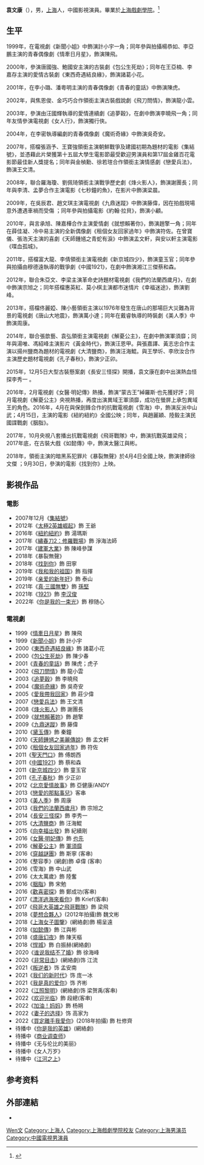 {{藝人
| 姓名 = 袁文康
| 類型 = 男演員
| 圖片 = 
| 圖片簡介 =
| 羅馬拼音 = Yuan Wenkang
| 英文名 = Mickey
| 國籍 = {{PRC}}
| 民族 = [[漢族|漢族]]
| 出生日期 = {{Birth date and age|1980|7|23}}
| 出生地點 = {{CHN}}[[上海|上海]]
| 職業 = [[演員|演員]]
| 語言 = 普通話、上海話
| 教育程度 = [[上海戲劇學院|上海戲劇學院]]表演系
| 代表作 = 
| 活躍年代 = 1999年-
| 經紀公司 =[[華誼兄弟|華誼兄弟]](已離開)
霍爾果斯十間影視傳媒有限公司
| 網站 = 
| imdb = 2869311
}}
'''袁文康'''（{{bd|1985年|7月23日|catIdx=Y袁}}），男，[[上海|上海]]人，中國影視演員。畢業於[[上海戲劇學院|上海戲劇學院]]。<ref>{{Cite web|title=专访演员袁文康：需要不同类型的角色来影响自己|url=http://www.chinanews.com/yl/2018/04-12/8488826.shtml|accessdate=2020-04-16|work=中新网|archive-date=2018-04-12|archive-url=https://web.archive.org/web/20180412130450/http://www.chinanews.com/yl/2018/04-12/8488826.shtml|dead-url=no}}</ref>

== 生平 ==
1999年，在電視劇《新聞小姐》中飾演計小宇一角；同年參與拍攝楊恭如、李亞鵬主演的青春偶像劇《情牽日月星》，飾演陳飛。

2000年，參演唐國強、鮑國安主演的古裝劇《包公生死劫》；同年在王亞楠、李嘉存主演的愛情古裝劇《東西奇遇結良緣》，飾演諸葛小花。

2001年，在李小璐、潘粵明主演的青春偶像劇《青春的童話》中飾演陳虎。

2002年，與焦恩俊、金巧巧合作領銜主演古裝戲說劇《飛刀問情》，飾演龍小雲。

2003年，參演由汪國輝執導的愛情連續劇《追夢穀》，在劇中飾演李曉飛一角；同年友情參演電視劇《女人行》，飾演獨行俠。

2004年，在李密執導編劇的青春偶像劇《魔術奇緣》中飾演吳奇安。

2007年，搭檔張涵予、王寶強領銜主演朝鮮戰爭及建國初期為題材的電影《集結號》，並憑藉此片榮獲第十五屆大學生電影節最受歡迎男演員和第17屆金雞百花電影節最佳新人獎提名；同年與金楨勳、徐若瑄合作領銜主演情感劇《戀愛兵法》，飾演王文清。

2008年，聯合羅海瓊、劉佩琦領銜主演戰爭歷史劇《烽火影人》，飾演謝團長；同年與李清、孟夢合作主演電影《七秒鐘的魚》，在影片中飾演梁晨。

2009年，在吳辰君、趙文琪主演電視劇《九鼎迷蹤》中飾演藤偉，因在拍戲現場意外遭遇車禍而受傷 ；同年參與拍攝電影《約翰·拉貝》，飾演小顧。

2010年，與言承旭、陳嘉樺合作主演愛情劇《就想賴著你》，飾演趙擎一角；同年在薛佳凝、冷中易主演的全新偶像劇《租個女友回家過年》中飾演符佐。在曾寶儀、張浩天主演的喜劇《天師鍾馗之青蛇有淚》中飾演孟文軒，與安以軒主演電影《喋血孤城》。

2011年，搭檔富大龍、李倩領銜主演電視劇《新京城四少》，飾演童玉官；同年參與拍攝由穆德遠執導的戰爭劇《中國1921》，在劇中飾演湘江三傑蔡和森。

2012年，聯合朱亞文、李梁主演革命史詩題材電視劇《我們的法蘭西歲月》，在劇中飾演宗旭之；同年搭檔惠英紅、莫小棋主演都市迷情片《幸福迷途》，飾演劉峰。

2013年，搭檔佟麗婭、陳小藝領銜主演以1976年發生在唐山的那場巨大災難為背景的電視劇《唐山大地震》，飾演萬小達；同年在戴睿執導的時裝劇《美人季》中飾演周康。

2014年，聯合張歆藝、袁弘領銜主演電視劇《解憂公主》，在劇中飾演軍須靡；同年與湯唯、馮紹峰主演影片《黃金時代》，飾演汪恩甲。與張嘉譯、黃志忠合作主演以揚州鹽商為題材的電視劇《大清鹽商》，飾演汪海鯤。與王學圻、李欣汝合作主演歷史題材電視劇《孔子春秋》，飾演少正卯。

2015年，12月5日大型古裝懸案劇《長安三怪探》開播，袁文康在劇中出演熱血怪探李秀一 。

2016年，2月電視劇《女醫·明妃傳》熱播，飾演“蒙古王”綽羅斯·也先獲好評；同月電視劇《解憂公主》央視熱播，再度出演異域王軍須靡，成功在螢屏上承包異域王的角色。2016年，4月在與保劍鋒合作的抗戰電視劇《雪海》中，飾演反派中山武；4月15日，主演的電影《紐約紐約》全國公映；同年，與趙麗穎、陸毅主演民國諜戰劇《胭脂》。

2017年，10月央視八套播出抗戰電視劇《飛哥戰隊》中，飾演抗戰英雄梁飛；2017年底，在古裝大戲《如懿傳》中，飾演太醫江與彬。

2018年，領銜主演的暗黑系犯罪片《暴裂無聲》於4月4日全國上映，飾演律師徐文傑 ；9月30日，參演的電影《找到你》上映。

== 影視作品 ==
=== 電影 ===
*2007年12月《[[集結號|集結號]]》
*2012年《[[太極2英雄崛起|太極2英雄崛起]]》飾 王爺
*2016年《[[紐約紐約|紐約紐約]]》飾  湯瑪斯
*2017年《[[繡春刀2：修羅戰場|繡春刀2：修羅戰場]]》飾  淨海法師
*2017年《[[建軍大業|建軍大業]]》飾  陳峰參謀
*2018年《暴裂無聲》
*2018年《[[找到你|找到你]]》飾  田寧
*2019年《[[我和我的祖国_(电影)|我和我的祖国]]》飾 指揮
*2019年《[[亲爱的新年好|亲爱的新年好]]》飾 泰山
*2021年《[[真·三國無雙_(電影)|真·三國無雙]]》飾 [[孫堅|孫堅]]
*2021年《[[1921_(电影)|1921]]》飾 [[李汉俊|李汉俊]]
*2022年《[[你是我的一束光|你是我的一束光]]》飾 穆随心

=== 電視劇 ===
*1999《[[情牽日月星|情牽日月星]]》飾 陳飛
*1999《[[新聞小姐|新聞小姐]]》飾 計小宇
*2000《[[東西奇遇結良緣|東西奇遇結良緣]]》飾 諸葛小花
*2000《[[包公生死劫|包公生死劫]]》飾 陳少春
*2001《[[青春的童話|青春的童話]]》飾 陳虎；虎子
*2002《[[飛刀問情|飛刀問情]]》飾 龍小雲
*2003《[[追夢穀|追夢穀]]》飾 李曉飛
*2004《[[魔術奇緣|魔術奇緣]]》飾 吳奇安
*2005《[[愛我帶我回家|愛我帶我回家]]》飾 莊少偉
*2007《[[戀愛兵法|戀愛兵法]]》飾 王文清
*2008《[[烽火影人|烽火影人]]》飾 謝團長
*2009《[[就想賴著妳|就想賴著妳]]》飾 趙擎
*2009《[[九鼎迷蹤|九鼎迷蹤]]》飾 藤偉
*2010《[[黛玉傳|黛玉傳]]》飾 秦鐘
*2010《[[天師鍾馗之美麗傳說|天師鍾馗之美麗傳說]]》飾 孟文軒
*2010《[[租個女友回家過年|租個女友回家過年]]》飾 符佐
*2011《[[聖天門口|聖天門口]]》飾 傅朗西
*2011《[[中國1921|中國1921]]》飾 蔡和森
*2011《[[新京城四少|新京城四少]]》飾 童玉官
*2011《[[孔子春秋|孔子春秋]]》飾 少正卯
*2012《[[北京愛情故事_(2012年電視劇)|北京愛情故事]]》飾 亞健康/ANDY
*2013《[[戀愛的那點事兒|戀愛的那點事兒]]》客串
*2013《[[美人季|美人季]]》飾 周康
*2013《[[我們的法蘭西歲月|我們的法蘭西歲月]]》飾 宗旭之
*2014《[[長安三怪探|長安三怪探]]》飾 李秀一
*2015《[[大清鹽商|大清鹽商]]》飾 汪海鯤
*2015《[[向幸福出發|向幸福出發]]》飾 紀續剛
*2016《[[女醫·明妃傳|女醫·明妃傳]]》飾 [[也先|也先]]
*2016《[[解憂公主_(電視劇)|解憂公主]]》飾 [[軍須靡|軍須靡]]
*2016《[[穿越謎團|穿越謎團]]》飾 斯寧 (客串)
*2016《整容季》(網劇)飾 卓偉 (客串)
*2016《雪海》飾 中山武
*2016《太太萬歲》飾 陸奮
*2016《[[胭脂_(電視劇)|胭脂]]》飾 宋勉
*2016《[[歡喜密探|歡喜密探]]》飾 鄭成功(客串)
*2017《[[漂洋過海來看你|漂洋過海來看你]]》飾 Krief(客串)
*2017《[[飛哥大英雄之飛哥戰隊|飛哥大英雄之飛哥戰隊]]》飾 梁飛
*2018《[[夢想合夥人|夢想合夥人]]》(2012年拍攝)飾 魏文彬
*2018《[[上海女子圖鑒|上海女子圖鑒]]》(網絡劇)飾 楊呈遠
*2018《[[如懿傳|如懿傳]]》飾 江與彬
*2018《[[盛唐幻夜|盛唐幻夜]]》飾 陳天樞
*2018《[[悍城|悍城]]》飾 白振赫(網絡劇)
*2020《[[谁说我结不了婚|谁说我结不了婚]]》飾 徐海峰
*2020《[[非常目击|非常目击]]》(網絡劇)饰 江流
*2021《[[叛逆者|叛逆者]]》饰 孟安南
*2021《[[我们的新时代|我们的新时代]]》饰 庞一冰
*2021《[[我是真的爱你|我是真的爱你]]》饰 齐彬
*2022《[[江照黎明|江照黎明]]》(網絡劇)饰 梁贺禹(客串)
*2022《[[欢迎光临|欢迎光临]]》飾 段總(客串)
*2022《[[加油！妈妈|加油！妈妈]]》飾 杨朔
*2022《[[妻子的选择|妻子的选择]]》饰 高家为
*2022《[[買定離手我愛你|買定離手我愛你]]》(2018年拍攝) 飾 杜修齊
*待播中《[[你是我的英雄|你是我的英雄]]》(網絡劇)
*待播中《[[商业调查师|商业调查师]]》
*待播中《无与伦比的美丽》
*待播中《女人万岁》
*待播中《[[江河之上|江河之上]]》

== 参考资料 ==
{{reflist}}

== 外部連結 ==
* {{Sinaweibo|yuanwenkang}}

{{Authority control}}
{{DEFAULTSORT:Yuan袁}}
[[Category:袁姓|Wen文]]
[[Category:上海人|Category:上海人]]
[[Category:上海戲劇學院校友|Category:上海戲劇學院校友]]
[[Category:上海男演员|Category:上海男演员]]
[[Category:中國電視男演員|Category:中國電視男演員]]